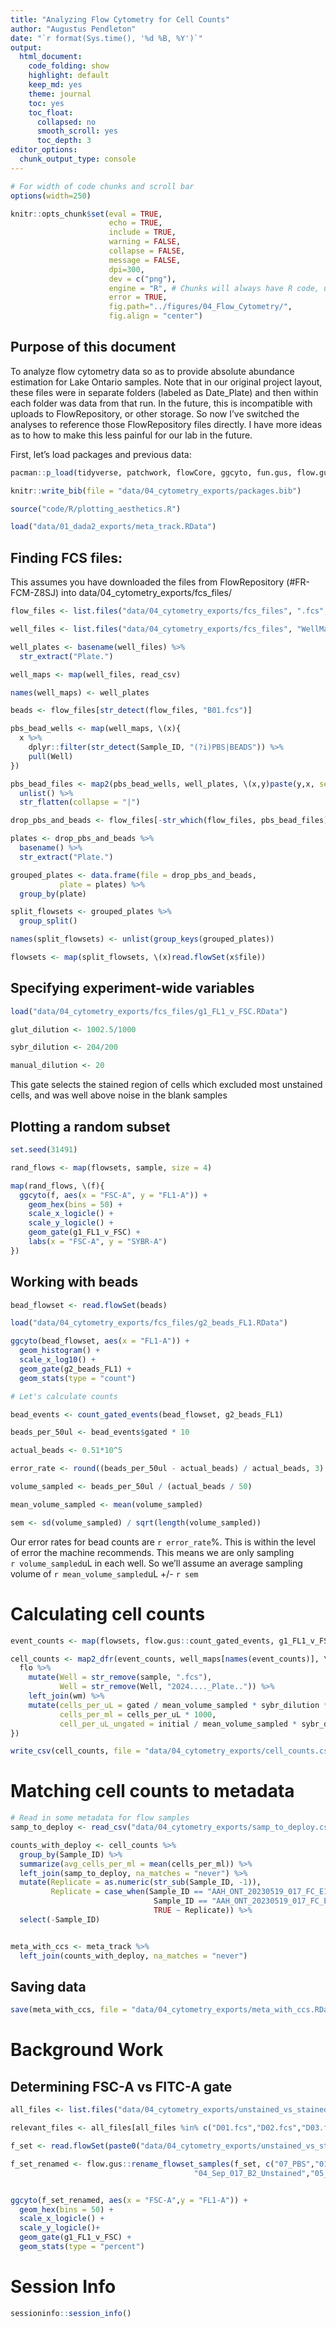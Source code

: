 ```yaml
---
title: "Analyzing Flow Cytometry for Cell Counts"
author: "Augustus Pendleton"
date: "`r format(Sys.time(), '%d %B, %Y')`"
output:
  html_document:
    code_folding: show
    highlight: default
    keep_md: yes
    theme: journal
    toc: yes
    toc_float:
      collapsed: no
      smooth_scroll: yes
      toc_depth: 3
editor_options: 
  chunk_output_type: console
---
```

<style>
pre code, pre, code {
  white-space: pre !important;
  overflow-x: scroll !important;
  word-break: keep-all !important;
  word-wrap: initial !important;
}
</style>


```r
# For width of code chunks and scroll bar 
options(width=250)

knitr::opts_chunk$set(eval = TRUE, 
                      echo = TRUE, 
                      include = TRUE,
                      warning = FALSE,
                      collapse = FALSE,
                      message = FALSE,
                      dpi=300, 
                      dev = c("png"),
                      engine = "R", # Chunks will always have R code, unless noted
                      error = TRUE,
                      fig.path="../figures/04_Flow_Cytometry/",  
                      fig.align = "center") 

```

## Purpose of this document

To analyze flow cytometry data so as to provide absolute abundance estimation for Lake Ontario samples. Note that in our original project layout, these files were in separate folders (labeled as Date_Plate) and then within each folder was data from that run. In the future, this is incompatible with uploads to FlowRepository, or other storage. So now I've switched the analyses to reference those FlowRepository files directly. I have more ideas as to how to make this less painful for our lab in the future.

First, let's load packages and previous data:

```r
pacman::p_load(tidyverse, patchwork, flowCore, ggcyto, fun.gus, flow.gus, ggpubr, install = FALSE)

knitr::write_bib(file = "data/04_cytometry_exports/packages.bib")

source("code/R/plotting_aesthetics.R")

load("data/01_dada2_exports/meta_track.RData")

```


## Finding FCS files:

This assumes you have downloaded the files from FlowRepository (#FR-FCM-Z8SJ) into data/04_cytometry_exports/fcs_files/

```r
flow_files <- list.files("data/04_cytometry_exports/fcs_files", ".fcs", full.names = T)

well_files <- list.files("data/04_cytometry_exports/fcs_files", "WellMap.csv",  full.names = T)

well_plates <- basename(well_files) %>%
  str_extract("Plate.")

well_maps <- map(well_files, read_csv)

names(well_maps) <- well_plates

beads <- flow_files[str_detect(flow_files, "B01.fcs")]

pbs_bead_wells <- map(well_maps, \(x){
  x %>%
    dplyr::filter(str_detect(Sample_ID, "(?i)PBS|BEADS")) %>%
    pull(Well)
})

pbs_bead_files <- map2(pbs_bead_wells, well_plates, \(x,y)paste(y,x, sep = "_")) %>%
  unlist() %>%
  str_flatten(collapse = "|")

drop_pbs_and_beads <- flow_files[-str_which(flow_files, pbs_bead_files)]

plates <- drop_pbs_and_beads %>%
  basename() %>%
  str_extract("Plate.")

grouped_plates <- data.frame(file = drop_pbs_and_beads,
           plate = plates) %>%
  group_by(plate)

split_flowsets <- grouped_plates %>%
  group_split()

names(split_flowsets) <- unlist(group_keys(grouped_plates))

flowsets <- map(split_flowsets, \(x)read.flowSet(x$file))

```


## Specifying experiment-wide variables

```r
load("data/04_cytometry_exports/fcs_files/g1_FL1_v_FSC.RData")

glut_dilution <- 1002.5/1000

sybr_dilution <- 204/200

manual_dilution <- 20

```

This gate selects the stained region of cells which excluded most unstained cells, and was well above noise in the blank samples

## Plotting a random subset

```r

set.seed(31491)

rand_flows <- map(flowsets, sample, size = 4)

map(rand_flows, \(f){
  ggcyto(f, aes(x = "FSC-A", y = "FL1-A")) + 
    geom_hex(bins = 50) + 
    scale_x_logicle() + 
    scale_y_logicle() + 
    geom_gate(g1_FL1_v_FSC) + 
    labs(x = "FSC-A", y = "SYBR-A")
})
```

## Working with beads

```r

bead_flowset <- read.flowSet(beads)

load("data/04_cytometry_exports/fcs_files/g2_beads_FL1.RData")

ggcyto(bead_flowset, aes(x = "FL1-A")) + 
  geom_histogram() + 
  scale_x_log10() + 
  geom_gate(g2_beads_FL1) + 
  geom_stats(type = "count")

# Let's calculate counts

bead_events <- count_gated_events(bead_flowset, g2_beads_FL1)

beads_per_50ul <- bead_events$gated * 10

actual_beads <- 0.51*10^5

error_rate <- round((beads_per_50ul - actual_beads) / actual_beads, 3) * 100

volume_sampled <- beads_per_50ul / (actual_beads / 50)

mean_volume_sampled <- mean(volume_sampled)

sem <- sd(volume_sampled) / sqrt(length(volume_sampled))
```

Our error rates for bead counts are `r error_rate`%. This is within the level of error the machine recommends. This means we are only sampling `r volume_sampled`uL in each well. So we'll assume an average sampling volume of `r mean_volume_sampled`uL +/- `r sem`

# Calculating cell counts

```r
event_counts <- map(flowsets, flow.gus::count_gated_events, g1_FL1_v_FSC)

cell_counts <- map2_dfr(event_counts, well_maps[names(event_counts)], \(flo, wm){
  flo %>%
    mutate(Well = str_remove(sample, ".fcs"),
           Well = str_remove(Well, "2024...._Plate..")) %>%
    left_join(wm) %>%
    mutate(cells_per_uL = gated / mean_volume_sampled * sybr_dilution * manual_dilution * glut_dilution,
           cells_per_ml = cells_per_uL * 1000,
           cell_per_uL_ungated = initial / mean_volume_sampled * sybr_dilution * manual_dilution * glut_dilution)
})

write_csv(cell_counts, file = "data/04_cytometry_exports/cell_counts.csv")

```

# Matching cell counts to metadata

```r

# Read in some metadata for flow samples
samp_to_deploy <- read_csv("data/04_cytometry_exports/samp_to_deploy.csv")

counts_with_deploy <- cell_counts %>%
  group_by(Sample_ID) %>%
  summarize(avg_cells_per_ml = mean(cells_per_ml)) %>%
  left_join(samp_to_deploy, na_matches = "never") %>%
  mutate(Replicate = as.numeric(str_sub(Sample_ID, -1)),
         Replicate = case_when(Sample_ID == "AAH_ONT_20230519_017_FC_E1" ~ 3, # These had four replicates technicall, so need to do a bit of tweaking
                                Sample_ID == "AAH_ONT_20230519_017_FC_E2" ~ 4,
                                TRUE ~ Replicate)) %>%
  select(-Sample_ID)


meta_with_ccs <- meta_track %>%
  left_join(counts_with_deploy, na_matches = "never")

```

## Saving data

```r
save(meta_with_ccs, file = "data/04_cytometry_exports/meta_with_ccs.RData")
```

# Background Work

## Determining FSC-A vs FITC-A gate

```r
all_files <- list.files("data/04_cytometry_exports/unstained_vs_stained/", ".fcs")

relevant_files <- all_files[all_files %in% c("D01.fcs","D02.fcs","D03.fcs", "C02.fcs","C05.fcs","C08.fcs", "A02.fcs")]

f_set <- read.flowSet(paste0("data/04_cytometry_exports/unstained_vs_stained/",relevant_files))

f_set_renamed <- flow.gus::rename_flowset_samples(f_set, c("07_PBS","01_Sep_017_B2_Stained","02_May_035_B1_Stained","03_Sep_038_E1_Stained",
                                         "04_Sep_017_B2_Unstained","05_May_035_B1_Unstained","06_Sep_038_E1_Unstained"))


ggcyto(f_set_renamed, aes(x = "FSC-A",y = "FL1-A")) + 
  geom_hex(bins = 50) +
  scale_x_logicle() + 
  scale_y_logicle()+
  geom_gate(g1_FL1_v_FSC) + 
  geom_stats(type = "percent")

```

# Session Info

```r
sessioninfo::session_info()
```